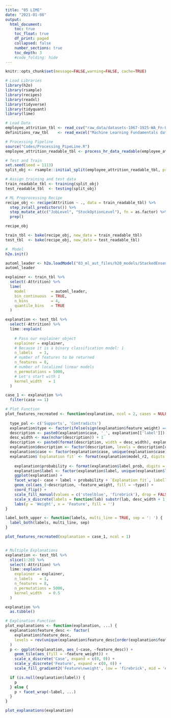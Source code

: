 ```yaml
---
title: "05 LIME"
date: "2021-01-08"
output:
  html_document:
    toc: true
    toc_float: true
    df_print: paged
    collapsed: false
    number_sections: true
    toc_depth: 3
    #code_folding: hide
---
```


```r
knitr::opts_chunk$set(message=FALSE,warning=FALSE, cache=TRUE)
```


```r
# Load Libraries 
library(h2o)
library(rsample)
library(recipes)
library(readxl)
library(tidyverse)
library(tidyquant)
library(lime)

# Load Data
employee_attrition_tbl <- read_csv("raw_data/datasets-1067-1925-WA_Fn-UseC_-HR-Employee-Attrition.txt")
definitions_raw_tbl    <- read_excel("Machine Learning Fundamentals data/data_definitions.xlsx", sheet = 1, col_names = FALSE)

# Processing Pipeline
source("Codes/Processing_PipeLine.R")
employee_attrition_readable_tbl <- process_hr_data_readable(employee_attrition_tbl, definitions_raw_tbl)

# Test and Train
set.seed(seed = 1113)
split_obj <- rsample::initial_split(employee_attrition_readable_tbl, prop = 0.85)

# Assign training and test data
train_readable_tbl <- training(split_obj)
test_readable_tbl  <- testing(split_obj)

# ML Preprocessing Recipe 
recipe_obj <- recipe(Attrition ~ ., data = train_readable_tbl) %>%
  step_zv(all_predictors()) %>%
  step_mutate_at(c("JobLevel", "StockOptionLevel"), fn = as.factor) %>% 
  prep()

recipe_obj

train_tbl <- bake(recipe_obj, new_data = train_readable_tbl)
test_tbl  <- bake(recipe_obj, new_data = test_readable_tbl)

#  Model
h2o.init()

automl_leader <- h2o.loadModel("03_ml_aut_files/h20_models/StackedEnsemble_AllModels_AutoML_20210107_013343")
automl_leader

explainer <- train_tbl %>%
  select(-Attrition) %>%
  lime(
    model           = automl_leader,
    bin_continuous  = TRUE,
    n_bins          = 4,
    quantile_bins   = TRUE
  )

explanation <- test_tbl %>%
  select(-Attrition) %>%
  lime::explain(
    
    # Pass our explainer object
    explainer = explainer,
    # Because it is a binary classification model: 1
    n_labels   = 1,
    # number of features to be returned
    n_features = 8,
    # number of localized linear models
    n_permutations = 5000,
    # Let's start with 1
    kernel_width   = 1
  )

case_1 <- explanation %>%
  filter(case == 1)

# Plot Function 
plot_features_recreated <- function(explanation, ncol = 2, cases = NULL) {
  
  type_pal <- c('Supports', 'Contradicts')
  explanation$type <- factor(ifelse(sign(explanation$feature_weight) == 1, type_pal[1], type_pal[2]), levels = type_pal)
  description <- paste0(explanation$case, '_', explanation[['label']])
  desc_width <- max(nchar(description)) + 1
  description <- paste0(format(description, width = desc_width), explanation$feature_desc)
  explanation$description <- factor(description, levels = description[order(abs(explanation$feature_weight))])
  explanation$case <- factor(explanation$case, unique(explanation$case))
  explanation$`Explanation fit` <- format(explanation$model_r2, digits = 2)
  
    explanation$probability <- format(explanation$label_prob, digits = 2)
    explanation$label <- factor(explanation$label, unique(explanation$label[order(explanation$label_prob, decreasing = TRUE)]))
    ggplot(explanation) +
    facet_wrap(~ case + label + probability + `Explanation fit`, labeller  = label_both_upper, scales = 'free_y', ncol = ncol)+
    geom_col(aes_(~description, ~feature_weight, fill = ~type)) +
    coord_flip() +
    scale_fill_manual(values = c('steelblue', 'firebrick'), drop = FALSE) +
    scale_x_discrete(labels = function(lab) substr(lab, desc_width + 1, nchar(lab))) +
    labs(y = 'Weight', x = 'Feature', fill = '') 
}

label_both_upper <- function(labels, multi_line = TRUE, sep = ': ') {
  label_both(labels, multi_line, sep)
}

plot_features_recreated(explanation = case_1, ncol = 1)


# Multiple Explanations
explanation <- test_tbl %>%
  slice(1:20) %>%
  select(-Attrition) %>%
  lime::explain(
    explainer = explainer,
    n_labels   = 1,
    n_features = 8,
    n_permutations = 5000,
    kernel_width   = 0.5
  )

explanation %>%
  as.tibble()

# Explination Function
plot_explanations <- function(explanation, ...) {
  explanation$feature_desc <- factor(
    explanation$feature_desc,
    levels = rev(unique(explanation$feature_desc[order(explanation$feature, explanation$feature_value)]))
  )
  p <- ggplot(explanation, aes_(~case, ~feature_desc)) +
    geom_tile(aes_(fill = ~feature_weight)) +
    scale_x_discrete('Case', expand = c(0, 0)) +
    scale_y_discrete('Feature', expand = c(0, 0)) +
    scale_fill_gradient2('Feature\nweight', low = 'firebrick', mid = '#f7f7f7', high = 'steelblue')

  if (is.null(explanation$label)) {
    p
  } else {
    p + facet_wrap(~label, ...)
  }
}

plot_explanations(explanation)
```
